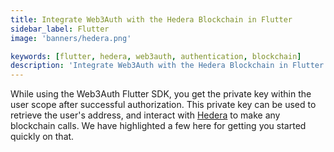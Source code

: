 ```yaml
---
title: Integrate Web3Auth with the Hedera Blockchain in Flutter
sidebar_label: Flutter
image: 'banners/hedera.png'

keywords: [flutter, hedera, web3auth, authentication, blockchain]
description: 'Integrate Web3Auth with the Hedera Blockchain in Flutter | Documentation - Web3Auth'
---
```



<SEO
  title="Integrate Web3Auth with the Hedera Blockchain in Flutter"
  description="Integrate Web3Auth with the Hedera Blockchain in Flutter | Documentation - Web3Auth"
  image="https://web3auth.io/docs/banners/hedera.png"
  slug="/embedded-wallets/connect-blockchain/evm/hedera/flutter"
/>

While using the Web3Auth Flutter SDK, you get the private key within the user scope after successful authorization. This private key can be used to retrieve the user's address, and interact with [Hedera](https://hedera.com/) to make any blockchain calls. We have highlighted a few here for getting you started quickly on that.

<EVMInteraction />
